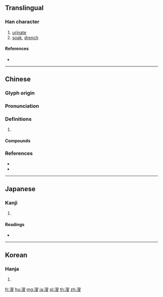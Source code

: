 ==Translingual==

===Han character===
{{Han char|rn=85|rad=水|as=10|sn=13|four=37147|canj=EHXE}}

# [[urinate]]
# [[soak]], [[drench]]

====References====
* {{Han ref|kx=0640.340|dkj=17979|dj=1048.080|hdz=31680.050|uh=6EB2|ud=28338|bh=DE59|bd=56921}}

----

==Chinese==
{{zh-forms|alt=㴋}}

===Glyph origin===
{{Han etym}}

===Pronunciation===
{{zh-pron
|m=sōu
|c=sau1,sau2
|mc=
|oc=y
|cat=
}}

===Definitions===
{{zh-hanzi}}

# {{rfdef|zh}}

====Compounds====
{{zh-der|溲膏|溲箕|溲溺|淋溲|溲器|溲溲|溲話|牛溲馬勃|溲麵|馬勃牛溲}}

===References===
* {{R:twedu|B02220}}
* {{R:yue:mfccd}}

----

==Japanese==

===Kanji===
{{ja-kanji|grade=|rs=水10}}

# {{defn|lang=ja|sort=水10}}

====Readings====
* {{ja-readings|on=[[そう]] (sō), [[しゅう]] (shū)|kun=[[ひたす]] (hitasu), [[いばり]] (ibari)|nanori=}}

----

==Korean==

===Hanja===
{{ko-hanja|hangeul=수|eumhun=|rv=su|mr=su|y=swu}}

# {{defn|lang=ko|sort=水10}}

[[fr:溲]]
[[hu:溲]]
[[mg:溲]]
[[ja:溲]]
[[pl:溲]]
[[th:溲]]
[[zh:溲]]